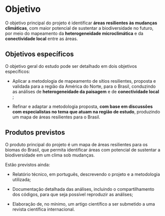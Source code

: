 # Objetivo

O objetivo principal do projeto é identificar **áreas resilientes às mudanças climáticas**, com maior potencial de sustentar a biodiversidade no futuro, por meio do mapeamento da **heterogeneidade microclimática** e da **conectividade local** entre  as áreas. 

## Objetivos específicos

O objetivo geral do estudo pode ser detalhado em dois objetivos específicos:

-   Aplicar a metodologia de mapeamento de sítios resilientes, proposta e validada para a região da América do Norte, para o Brasil, conduzindo as análises de **heterogeneidade da paisagem** e de **conectividade local **;

-   Refinar e adaptar a metodologia proposta, **com base em discussões com especialistas no tema que atuam na região de estudo**, produzindo um mapa de áreas resilientes para o Brasil.

## Produtos previstos

O produto principal do projeto é um mapa de áreas resilientes para os biomas do Brasil, que permita identificar áreas com potencial de sustentar a biodiversidade em um clima sob mudanças.

Estão previstos ainda:

-   Relatório técnico, em português, descrevendo o projeto e a metodologia utilizada;

-   Documentação detalhada das análises, incluindo o compartilhamento dos códigos, para que seja possível reproduzir as análises;

-   Elaboração de, no mínimo, um artigo científico a ser submetido a uma revista científica internacional.